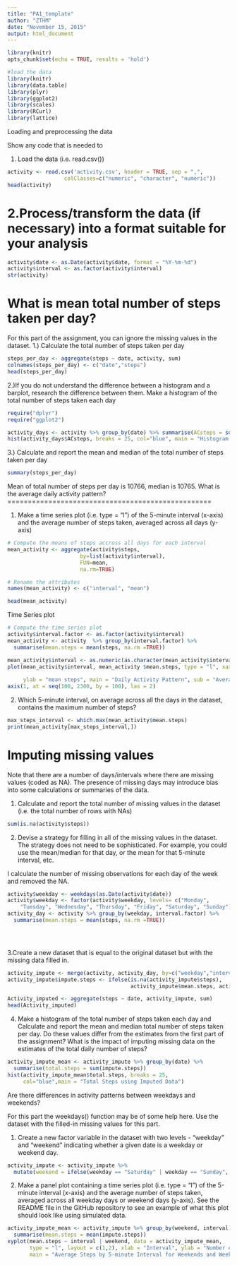 ```yaml
---
title: "PA1_template"
author: "ZTHM"
date: "November 15, 2015"
output: html_document
---
```


```r
library(knitr)
opts_chunk$set(echo = TRUE, results = 'hold')
```


```r

#load the data
library(knitr)
library(data.table)
library(plyr)
library(ggplot2)
library(scales)
library(RCurl)
library(lattice) 
```

Loading and preprocessing the data

Show any code that is needed to

1. Load the data (i.e. read.csv())


```r
activity <- read.csv('activity.csv', header = TRUE, sep = ",",
                  colClasses=c("numeric", "character", "numeric"))
head(activity)

```

2.Process/transform the data (if necessary) into a format suitable for your analysis
==================================================================================
```r
activity$date <- as.Date(activity$date, format = "%Y-%m-%d")
activity$interval <- as.factor(activity$interval)
str(activity)
```

What is mean total number of steps taken per day?
=================================================
For this part of the assignment, you can ignore the missing values in the dataset.
1.) Calculate the total number of steps taken per day
```r

steps_per_day <- aggregate(steps ~ date, activity, sum)
colnames(steps_per_day) <- c("date","steps")
head(steps_per_day)
```

2.)If you do not understand the difference between a histogram and a barplot, research the difference between them. Make a histogram of the total number of steps taken each day
```r
require("dplyr") 
require("ggplot2") 

activity_days <- activity %>% group_by(date) %>% summarise(ACsteps = sum(steps))
hist(activity_days$ACsteps, breaks = 25, col="blue", main = "Histogram of Total Steps per Day")
```

3.) Calculate and report the mean and median of the total number of steps taken per day
```r

summary(steps_per_day)
```
Mean of total number of steps per day is 10766, median is 10765.
What is the average daily activity pattern?
==================================================

1. Make a time series plot (i.e. type = "l") of the 5-minute interval (x-axis) and the average number of steps taken, averaged across all days (y-axis)

```r
# Compute the means of steps accross all days for each interval
mean_activity <- aggregate(activity$steps, 
                       by=list(activity$interval), 
                       FUN=mean, 
                       na.rm=TRUE)

# Rename the attributes
names(mean_activity) <- c("interval", "mean")
```

```r
head(mean_activity)
```
Time Series plot
```r
# Compute the time series plot
activity$interval.factor <- as.factor(activity$interval)
mean_activity <- activity  %>% group_by(interval.factor) %>% 
  summarise(mean.steps = mean(steps, na.rm =TRUE))

mean_activity$interval <- as.numeric(as.character(mean_activity$interval.factor))
plot(mean_activity$interval, mean_activity $mean.steps, type = "l", xaxt="n", 
    
     ylab = "mean steps", main = "Daily Activity Pattern", sub = "Average steps recorded for October-November 2012")
axis(1, at = seq(100, 2300, by = 100), las = 2)
```


2. Which 5-minute interval, on average across all the days in the dataset, contains the maximum number of steps?
```r
max_steps_interval <- which.max(mean_activity$mean.steps)
print(mean_activity[max_steps_interval,])
```


Imputing missing values
=======================
Note that there are a number of days/intervals where there are missing values (coded as NA). The presence of missing days may introduce bias into some calculations or summaries of the data.

1. Calculate and report the total number of missing values in the dataset (i.e. the total number of rows with NAs)
```r
sum(is.na(activity$steps))

```

2. Devise a strategy for filling in all of the missing values in the dataset. The strategy does not need to be sophisticated. For example, you could use the mean/median for that day, or the mean for that 5-minute interval, etc.

 I calculate the number of missing observations for each day of the week and removed the NA.
 
```r
activity$weekday <- weekdays(as.Date(activity$date))
activity$weekday <- factor(activity$weekday, levels= c("Monday", 
    "Tuesday", "Wednesday", "Thursday", "Friday", "Saturday", "Sunday"))
activity_day <- activity %>% group_by(weekday, interval.factor) %>% 
  summarise(mean.steps = mean(steps, na.rm =TRUE))


  
```


3.Create a new dataset that is equal to the original dataset but with the missing data filled in.
```r
activity_impute <- merge(activity, activity_day, by=c("weekday","interval.factor"))
activity_impute$impute.steps <- ifelse(is.na(activity_impute$steps), 
                                       activity_impute$mean.steps, activity_impute$steps)

Activity_imputed <- aggregate(steps ~ date, activity_impute, sum)
head(Activity_imputed)
```
4. Make a histogram of the total number of steps taken each day and Calculate and report the mean and median total number of steps taken per day. Do these values differ from the estimates from the first part of the assignment? What is the impact of imputing missing data on the estimates of the total daily number of steps?
```r
activity_impute_mean <- activity_impute %>% group_by(date) %>% 
  summarise(total.steps = sum(impute.steps))
hist(activity_impute_mean$total.steps, breaks = 25, 
     col="blue",main = "Total Steps using Imputed Data")

```
Are there differences in activity patterns between weekdays and weekends?

For this part the weekdays() function may be of some help here. Use the dataset with the filled-in missing values for this part.

1. Create a new factor variable in the dataset with two levels - "weekday" and "weekend" indicating whether a given date is a weekday or weekend day. 
```r
activity_impute <- activity_impute %>% 
  mutate(weekend = ifelse(weekday == "Saturday" | weekday == "Sunday", "weekend", "weekday"))
```

2. Make a panel plot containing a time series plot (i.e. type = "l") of the 5-minute interval (x-axis) and the average number of steps taken, averaged across all weekday days or weekend days (y-axis). See the README file in the GitHub repository to see an example of what this plot should look like using simulated data.
```r
activity_impute_mean <- activity_impute %>% group_by(weekend, interval) %>% 
  summarise(mean.steps = mean(impute.steps))
xyplot(mean.steps ~ interval | weekend, data = activity_impute_mean, 
       type = "l", layout = c(1,2), xlab = "Interval", ylab = "Number of Steps", 
       main = "Average Steps by 5-minute Interval for Weekends and Weekdays")

```
